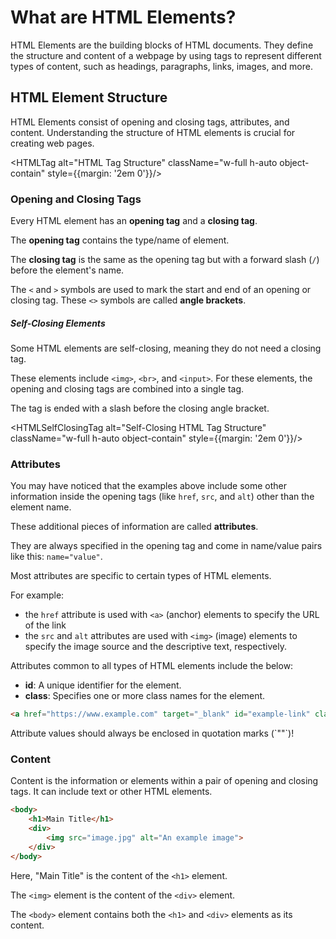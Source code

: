 
# What are HTML Elements?

HTML Elements are the building blocks of HTML documents. They define the structure and content of a webpage by using tags to represent different types of content, such as headings, paragraphs, links, images, and more.


## HTML Element Structure

HTML Elements consist of opening and closing tags, attributes, and content. Understanding the structure of HTML elements is crucial for creating web pages.

<HTMLTag alt="HTML Tag Structure" className="w-full h-auto object-contain"  style={{margin: '2em 0'}}/>

### Opening and Closing Tags
Every HTML element has an **opening tag** and a **closing tag**.

The **opening tag** contains the type/name of element. 

The **closing tag** is the same as the opening tag but with a forward slash (`/`) before the element's name.

The `<` and `>` symbols are used to mark the start and end of an opening or closing tag. These `<>` symbols are called **angle brackets**.

##### Self-Closing Elements
Some HTML elements are self-closing, meaning they do not need a closing tag. 

These elements include `<img>`, `<br>`, and `<input>`. For these elements, the opening and closing tags are combined into a single tag. 

The tag is ended with a slash before the closing angle bracket.

<HTMLSelfClosingTag alt="Self-Closing HTML Tag Structure" className="w-full h-auto object-contain" style={{margin: '2em 0'}}/>

###  Attributes
You may have noticed that the examples above include some other information inside the opening tags (like `href`, `src`, and `alt`) other than the element name.

These additional pieces of information are called **attributes**.

They are always specified in the opening tag and come in name/value pairs like this: `name="value"`.

Most attributes are specific to certain types of HTML elements. 

For example:
-  the `href` attribute is used with `<a>` (anchor) elements to specify the URL of the link
- the `src` and `alt` attributes are used with `<img>` (image) elements to specify the image source and the descriptive text, respectively.

Attributes common to all types of HTML elements include the below:

- **id**: A unique identifier for the element.
- **class**: Specifies one or more class names for the element.

```html
<a href="https://www.example.com" target="_blank" id="example-link" class="example-class">Visit Example</a>
```

<Callout type="warning" title="Note">
    Attribute values should always be enclosed in quotation marks (`""`)!
</Callout>

### Content
Content is the information or elements within a pair of opening and closing tags. It can include text or other HTML elements.
```html
<body>
    <h1>Main Title</h1>
    <div>
        <img src="image.jpg" alt="An example image">
    </div>
</body>
```

Here, "Main Title" is the content of the `<h1>` element.

The `<img>` element is the content of the `<div>` element. 

The `<body>` element contains both the `<h1>` and `<div>` elements as its content.